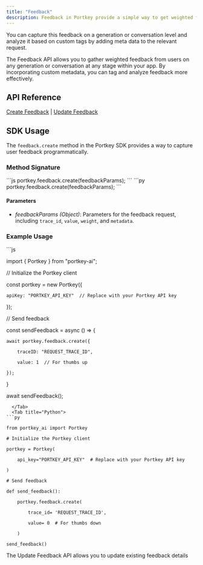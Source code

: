 ```yaml
---
title: "Feedback"
description: Feedback in Portkey provide a simple way to get weighted feedback from customers on any request you served, at any stage in your app.
---
```


You can capture this feedback on a generation or conversation level and analyze it based on custom tags by adding meta data to the relevant request.

The Feedback API allows you to gather weighted feedback from users on any generation or conversation at any stage within your app. By incorporating custom metadata, you can tag and analyze feedback more effectively.

## API Reference

[Create Feedback](/docs/portkey-endpoints/feedback/create-feedback) | [Update Feedback](/docs/portkey-endpoints/feedback/update-feedback)

## SDK Usage

The `feedback.create` method in the Portkey SDK provides a way to capture user feedback programmatically.

### Method Signature

<Tabs>
  <Tab title="NodeJS">
```js
portkey.feedback.create(feedbackParams);
```
  </Tab>
  <Tab title="Python">
```py
portkey.feedback.create(feedbackParams);
```
</Tab>
</Tabs>

#### Parameters

* _feedbackParams (Object)_: Parameters for the feedback request, including `trace_id`, `value`, `weight`, and `metadata`.

### Example Usage

<Tabs>
  <Tab title="NodeJS">
```js

import { Portkey } from "portkey-ai";

// Initialize the Portkey client

const portkey = new Portkey({

    apiKey: "PORTKEY_API_KEY"  // Replace with your Portkey API key

});

// Send feedback

const sendFeedback = async () => {

    await portkey.feedback.create({

        traceID: "REQUEST_TRACE_ID",

        value: 1  // For thumbs up

    });

}

await sendFeedback();
```
  </Tab>
  <Tab title="Python">
```py

from portkey_ai import Portkey

# Initialize the Portkey client

portkey = Portkey(

    api_key="PORTKEY_API_KEY"  # Replace with your Portkey API key

)

# Send feedback

def send_feedback():

    portkey.feedback.create(

        trace_id= 'REQUEST_TRACE_ID',

        value= 0  # For thumbs down

    )

send_feedback()
```
</Tab>
</Tabs>


The Update Feedback API allows you to update existing feedback details
